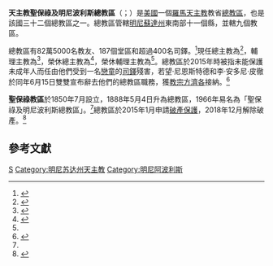 {{Multiple issues|
{{Primarysources|time=2020-02-12T20:13:02+00:00}}
{{Refimprove|time=2020-02-12T20:13:02+00:00}}
}}
{{NoteTA
|1=zh-hk:伯爾納鐸; zh-tw:伯爾納定;
|2=zh-hk:安多尼; zh-mo:安多尼; zh-tw:安東尼;
}}
{{Infobox Roman Catholic diocese
|Roman Catholic Diocese of = 天主教聖保祿及<br />明尼波利斯總教區
|Latin name of diocese = Archidiocesis Paulopolitana et Minneapolitana
|border = catholic
|image = [[File:St_Paul_Cathedral_2012.jpg|250px]]
|caption = 聖保祿主教座堂
|coat_of_arms = [[File:Roman_Catholic_Archdiocese_of_Saint_Paul_and_Minneapolis.svg|175px]]
|coat_of_arms_caption = 總教區牧徽
|location = [[美國|美國]]
|territory = [[明尼蘇達州|明尼蘇達州]]東南部十一個縣
|population = 82萬5000名
|parishes = 187
|secular priests = 超過400位司鐸
|rite = [[羅馬禮|羅馬禮]]
|patron = [[聖保祿|聖保祿]]
|province = 聖保祿及明尼波利斯
|established = 1850年7月（聖保祿教區）<br />1888年5月4日（聖保祿總教區）<br />1966年（聖保祿及明尼波利斯總教區）
|cathedral = [[聖保祿主教座堂_(聖保羅)|聖保祿主教座堂]]
|co-cathedral = [[聖瑪利亞聖殿_(明尼阿波利斯)|聖母聖殿]]
|leadership = 總主教
|website = [https://www.archspm.org/ 總教區官方網站]
|pope = {{incumbent pope}}
|metropolitan = {{link-en|伯爾納鐸·赫布達|Bernard Hebda|伯爾納鐸·A·赫布達}}
|coadjutor archbishop = 
|auxiliary = {{link-en|安德肋·H·卡澤恩斯|Andrew H. Cozzens}}
|emeritus = {{link-en|若望·克萊特恩·尼恩斯特德|John Clayton Nienstedt}}（榮休總主教）<br />{{link-en|李·A·皮徹|Lee A. Piché|李·安多尼·皮徹}}（榮休輔理主教）
|map = [[File:Archdiocese_of_Saint_Paul_&_Minneapolis_map_1.jpg|250px]]
|map_caption = 總教區管轄圖
}}

'''天主教聖保祿及明尼波利斯總教區'''（{{lang-la|Archidiocesis Paulopolitana et Minneapolitana}}；{{lang-en|Roman Catholic Archdiocese of Saint Paul and Minneapolis}}）是[[美國|美國]]一個[[羅馬天主教|羅馬天主教]]教省[[總教區|總教區]]，也是該國三十二個總教區之一。總教區管轄[[明尼蘇達州|明尼蘇達州]]東南部十一個縣，並轄九個教區。

總教區有82萬5000名教友、187個堂區和超過400名司鐸。<ref name="History">{{cite web |title=Our History |url=https://www.archspm.org/our-history/ |publisher=Archdiocese of Saint Paul & Minneapolis |accessdate=2020-02-12 |archiveurl=https://web.archive.org/web/20200212191751/https://www.archspm.org/our-history/ |archivedate=2020-02-12 |language=en |dead-url=no }}</ref>現任總主教為{{link-en|伯爾納鐸·赫布達|Bernard Hebda|伯爾納鐸·A·赫布達}}<ref>{{cite web |title=Archbishop Bernard Hebda |url=https://www.archspm.org/leadership/archbishop-bernard-hebda/ |publisher=Archdiocese of Saint Paul & Minneapolis |accessdate=2020-02-12 |archiveurl=https://web.archive.org/web/20200212182241/https://www.archspm.org/leadership/archbishop-bernard-hebda/ |archivedate=2020-02-12 |language=en |dead-url=no }}</ref>，輔理主教為{{link-en|安德肋·H·卡澤恩斯|Andrew H. Cozzens}}<ref>{{cite web |title=Bishop Andrew Cozzens |url=https://www.archspm.org/leadership/bishop-cozzens/ |publisher=Archdiocese of Saint Paul & Minneapolis |accessdate=2020-02-12 |archiveurl=https://web.archive.org/web/20200212184528/https://www.archspm.org/leadership/bishop-cozzens/ |archivedate=2020-02-12 |language=en |dead-url=no }}</ref>，榮休總主教為{{link-en|若望·克萊特恩·尼恩斯特德|John Clayton Nienstedt}}<ref name="Vatican20150615">{{cite press release |title=Rinunce e nomine, 15.06.2015 |url=https://press.vatican.va/content/salastampa/it/bollettino/pubblico/2015/06/15/0469/01027.html |publisher=Sala Stampa della Santa Sede |accessdate=2020-02-12 |archiveurl=https://web.archive.org/web/20200212190401/https://press.vatican.va/content/salastampa/it/bollettino/pubblico/2015/06/15/0469/01027.html |archivedate=2020-02-12 |language=it |date=2015-06-15 |dead-url=no }}</ref>，榮休輔理主教為{{link-en|李·A·皮徹|Lee A. Piché|李·安多尼·皮徹}}<ref name="Vatican20150615" />。總教區於2015年時被指未能保護未成年人而任由他們受到一名[[戀童|戀童]]的[[司鐸|司鐸]]殘害，若望·尼恩斯特德和李·安多尼·皮徹於同年6月15日雙雙宣布辭去他們的總教區職務，獲[[教宗方濟各|教宗方濟各]]接納。<ref>{{cite news |title=Archbishop of St. Paul resigns over church sex scandal |url=https://www.cbsnews.com/news/resignation-st-paul-minnesota-archbishop-john-nienstedt-sex-abuse-church/ |accessdate=2020-02-12 |agency=The Associated Press |publisher=CBS News |date=2015-06-15 |archiveurl=https://web.archive.org/web/20200212183552/https://www.cbsnews.com/news/resignation-st-paul-minnesota-archbishop-john-nienstedt-sex-abuse-church/ |archivedate=2020-02-12 |language=en |dead-url=no }}</ref>

'''聖保祿教區'''於1850年7月設立，1888年5月4日升為總教區，1966年易名為「聖保祿及明尼波利斯總教區」。<ref name="History" />總教區於2015年1月申請[[破產保護|破產保護]]，2018年12月解除破產。<ref>{{cite news |last1=Wiering |first1=Maria |title=Archdiocese officially out of bankruptcy |url=https://thecatholicspirit.com/news/local-news/archdiocese-officially-out-of-bankruptcy/ |accessdate=2020-02-12 |publisher=The Catholic Spirit |date=2018-12-21 |archiveurl=https://web.archive.org/web/20200212194426/https://thecatholicspirit.com/news/local-news/archdiocese-officially-out-of-bankruptcy/ |archivedate=2020-02-12 |language=en |dead-url=no }}</ref>

==參考文獻==
{{reflist}}

{{美國天主教教區}}
[[Category:美國天主教教區|S]]
[[Category:明尼苏达州天主教|Category:明尼苏达州天主教]]
[[Category:明尼阿波利斯|Category:明尼阿波利斯]]